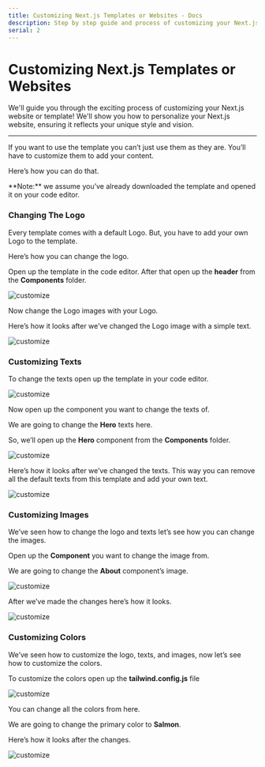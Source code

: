 ```yaml
---
title: Customizing Next.js Templates or Websites - Docs
description: Step by step guide and process of customizing your Next.js website or template.
serial: 2
---
```



# Customizing Next.js Templates or Websites

We'll guide you through the exciting process of customizing your Next.js website or template! We'll show you how to personalize your Next.js website, ensuring it reflects your unique style and vision.

---

If you want to use the template you can’t just use them as they are. You’ll have to customize them to add your content. 

Here’s how you can do that. 

<Callout>
**Note:** we assume you’ve already downloaded the template and opened it on your code editor.
</Callout>

### Changing The Logo

Every template comes with a default Logo. But, you have to add your own Logo to the template. 

Here’s how you can change the logo. 

Open up the template in the code editor. After that open up the **header** from the **Components** folder. 

![customize](https://nextjstemplates.com/docs/customize1.png)

Now change the Logo images with your Logo. 

Here’s how it looks after we’ve changed the Logo image with a simple text. 

![customize](https://nextjstemplates.com/docs/customize2.png)

### Customizing Texts

To change the texts open up the template in your code editor. 

![customize](https://nextjstemplates.com/docs/customize3.png)

Now open up the component you want to change the texts of. 

We are going to change the **Hero** texts here.

So, we’ll open up the **Hero** component from the **Components** folder. 

![customize](https://nextjstemplates.com/docs/customize4.png)

Here’s how it looks after we’ve changed the texts. This way you can remove all the default texts from this template and add your own text. 

![customize](https://nextjstemplates.com/docs/customize5.png)

### Customizing Images

We’ve seen how to change the logo and texts let’s see how you can change the images. 

Open up the **Component** you want to change the image from. 

We are going to change the **About** component’s image. 

![customize](https://nextjstemplates.com/docs/customize6.png)

After we’ve made the changes here’s how it looks. 

![customize](https://nextjstemplates.com/docs/customize7.png)

### Customizing Colors

We’ve seen how to customize the logo, texts, and images, now let’s see how to customize the colors. 

To customize the colors open up the **tailwind.config.js** file

![customize](https://nextjstemplates.com/docs/customize8.png)

You can change all the colors from here. 

We are going to change the primary color to **Salmon**. 

Here’s how it looks after the changes.

![customize](https://nextjstemplates.com/docs/customize9.png)
